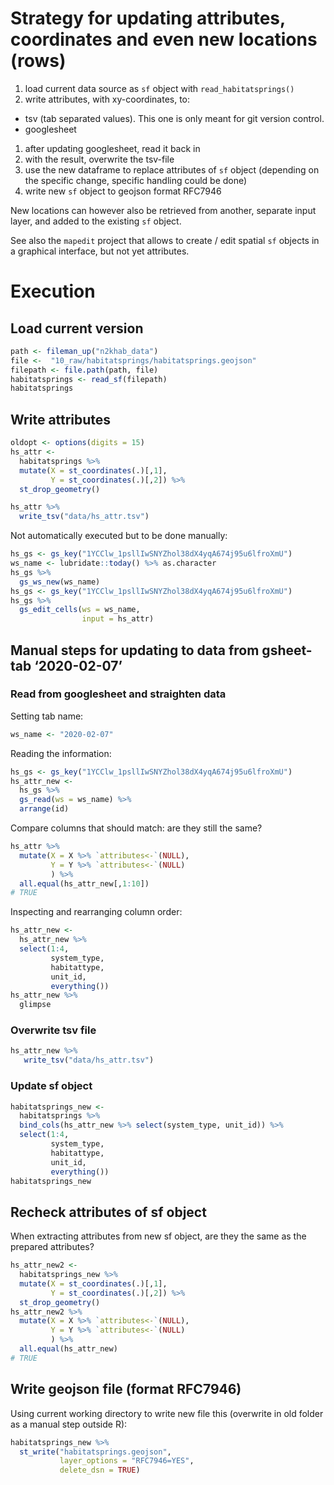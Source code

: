 # Strategy for updating attributes, coordinates and even new locations (rows)

1. load current data source as `sf` object with `read_habitatsprings()`
1. write attributes, with xy-coordinates, to:
  - tsv (tab separated values). This one is only meant for git version control.
  - googlesheet
1. after updating googlesheet, read it back in
1. with the result, overwrite the tsv-file
1. use the new dataframe to replace attributes of `sf` object (depending on the specific change, specific handling could be done)
1. write new `sf` object to geojson format RFC7946

New locations can however also be retrieved from another, separate input layer, and added to the existing `sf` object.

See also the `mapedit` project that allows to create / edit spatial `sf` objects in a graphical interface, but not yet attributes.

# Execution

## Load current version

```r
path <- fileman_up("n2khab_data")
file <-  "10_raw/habitatsprings/habitatsprings.geojson"
filepath <- file.path(path, file)
habitatsprings <- read_sf(filepath)
habitatsprings
```

## Write attributes

```r
oldopt <- options(digits = 15)
hs_attr <- 
  habitatsprings %>%
  mutate(X = st_coordinates(.)[,1],
         Y = st_coordinates(.)[,2]) %>% 
  st_drop_geometry()
```

```r
hs_attr %>% 
  write_tsv("data/hs_attr.tsv")
```

Not automatically executed but to be done manually:

```r
hs_gs <- gs_key("1YCClw_1psllIwSNYZhol38dX4yqA674j95u6lfroXmU")
ws_name <- lubridate::today() %>% as.character
hs_gs %>% 
  gs_ws_new(ws_name)
hs_gs <- gs_key("1YCClw_1psllIwSNYZhol38dX4yqA674j95u6lfroXmU")
hs_gs %>% 
  gs_edit_cells(ws = ws_name,
                input = hs_attr)
```

## Manual steps for updating to data from gsheet-tab '2020-02-07'

### Read from googlesheet and straighten data

Setting tab name:

```r
ws_name <- "2020-02-07"
```

Reading the information:

```r
hs_gs <- gs_key("1YCClw_1psllIwSNYZhol38dX4yqA674j95u6lfroXmU")
hs_attr_new <- 
  hs_gs %>% 
  gs_read(ws = ws_name) %>% 
  arrange(id)
```

Compare columns that should match: are they still the same?

```r
hs_attr %>% 
  mutate(X = X %>% `attributes<-`(NULL),
         Y = Y %>% `attributes<-`(NULL)
         ) %>% 
  all.equal(hs_attr_new[,1:10])
# TRUE
```

Inspecting and rearranging column order:

```r
hs_attr_new <- 
  hs_attr_new %>% 
  select(1:4, 
         system_type, 
         habitattype, 
         unit_id, 
         everything())
hs_attr_new %>% 
  glimpse
```


### Overwrite tsv file

```r
hs_attr_new %>% 
   write_tsv("data/hs_attr.tsv")
```

### Update sf object

```r
habitatsprings_new <- 
  habitatsprings %>% 
  bind_cols(hs_attr_new %>% select(system_type, unit_id)) %>% 
  select(1:4, 
         system_type, 
         habitattype, 
         unit_id, 
         everything())
habitatsprings_new
```

## Recheck attributes of sf object

When extracting attributes from new sf object, are they the same as the prepared attributes?

```r
hs_attr_new2 <- 
  habitatsprings_new %>%
  mutate(X = st_coordinates(.)[,1],
         Y = st_coordinates(.)[,2]) %>% 
  st_drop_geometry()
hs_attr_new2 %>% 
  mutate(X = X %>% `attributes<-`(NULL),
         Y = Y %>% `attributes<-`(NULL)
         ) %>% 
  all.equal(hs_attr_new)
# TRUE
```


## Write geojson file (format RFC7946)

Using current working directory to write new file this (overwrite in old folder as a manual step outside R):

```r
habitatsprings_new %>% 
  st_write("habitatsprings.geojson",
           layer_options = "RFC7946=YES",
           delete_dsn = TRUE)
```


